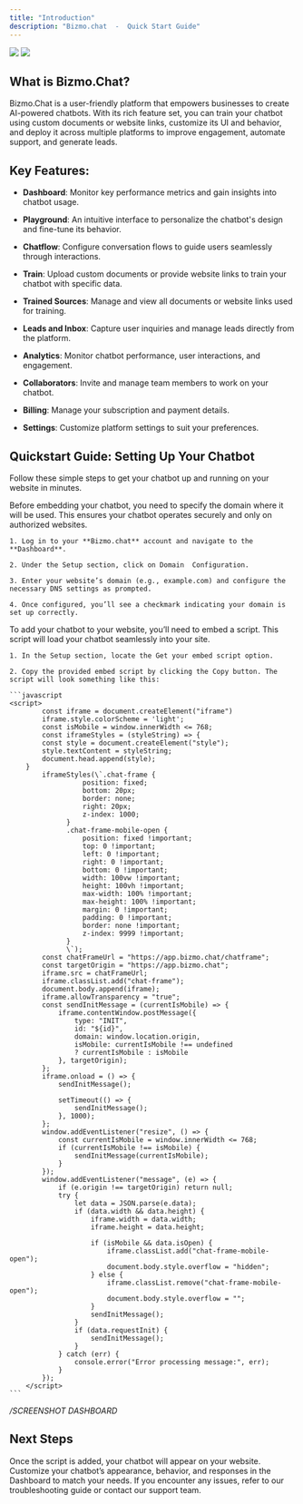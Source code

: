 ```yaml
---
title: "Introduction"
description: "Bizmo.chat  -  Quick Start Guide"
---
```


<img className="block h-32 dark:hidden" src="/images/Playground_light.png" />
<img className="hidden h-32 dark:block" src="/images/Playground_dark.png" />

## What is Bizmo.Chat?

Bizmo.Chat is a user-friendly platform that empowers businesses to create AI-powered chatbots. With its rich feature set, you can train your chatbot using custom documents or website links, customize its UI and behavior, and deploy it across multiple platforms to improve engagement, automate support, and generate leads.

## Key Features:

* **Dashboard**: Monitor key performance metrics and gain insights into chatbot usage.

* **Playground**: An intuitive interface to personalize the chatbot's design and fine-tune its behavior.

* **Chatflow**: Configure conversation flows to guide users seamlessly through interactions.

* **Train**: Upload custom documents or provide website links to train your chatbot with specific data.

* **Trained Sources**: Manage and view all documents or website links used for training.

* **Leads and Inbox**: Capture user inquiries and manage leads directly from the platform.

* **Analytics**: Monitor chatbot performance, user interactions, and engagement.

* **Collaborators**: Invite and manage team members to work on your chatbot.

* **Billing**: Manage your subscription and payment details.

* **Settings**: Customize platform settings to suit your preferences.

## Quickstart Guide: Setting Up Your Chatbot

Follow these simple steps to get your chatbot up and running on your website in minutes.

<Steps>
  <Step title="Configure Your Domain">
    Before embedding your chatbot, you need to specify the domain where it will be used. This ensures your chatbot operates securely and only on authorized websites.

    1. Log in to your **Bizmo.chat** account and navigate to the **Dashboard**.

    2. Under the Setup section, click on Domain  Configuration.

    3. Enter your website’s domain (e.g., example.com) and configure the necessary DNS settings as prompted.

    4. Once configured, you’ll see a checkmark indicating your domain is set up correctly.
  </Step>

  <Step title="Get Your Embed Script">
    To add your chatbot to your website, you’ll need to embed a script. This script will load your chatbot seamlessly into your site.

    1. In the Setup section, locate the Get your embed script option.

    2. Copy the provided embed script by clicking the Copy button. The script will look something like this:

    ```javascript
    <script>
            const iframe = document.createElement("iframe")
            iframe.style.colorScheme = 'light';
            const isMobile = window.innerWidth <= 768;
            const iframeStyles = (styleString) => {
            const style = document.createElement("style");
            style.textContent = styleString;
            document.head.append(style);
        }
            iframeStyles(\`.chat-frame {
                      position: fixed;
                      bottom: 20px;
                      border: none;
                      right: 20px;
                      z-index: 1000;
                  }
                  .chat-frame-mobile-open {
                      position: fixed !important;
                      top: 0 !important;
                      left: 0 !important;
                      right: 0 !important;
                      bottom: 0 !important;
                      width: 100vw !important;
                      height: 100vh !important;
                      max-width: 100% !important;
                      max-height: 100% !important;
                      margin: 0 !important;
                      padding: 0 !important;
                      border: none !important;
                      z-index: 9999 !important;
                  }
                  \`);
            const chatFrameUrl = "https://app.bizmo.chat/chatframe";
            const targetOrigin = "https://app.bizmo.chat";
            iframe.src = chatFrameUrl;
            iframe.classList.add("chat-frame");
            document.body.append(iframe);
            iframe.allowTransparency = "true";
            const sendInitMessage = (currentIsMobile) => {
                iframe.contentWindow.postMessage({
                    type: "INIT",
                    id: "${id}",
                    domain: window.location.origin,
                    isMobile: currentIsMobile !== undefined 
                    ? currentIsMobile : isMobile
                }, targetOrigin);
            };
            iframe.onload = () => {
                sendInitMessage();
                
                setTimeout(() => {
                    sendInitMessage();
                }, 1000);
            };
            window.addEventListener("resize", () => {
                const currentIsMobile = window.innerWidth <= 768;
                if (currentIsMobile !== isMobile) {
                    sendInitMessage(currentIsMobile);
                }
            });
            window.addEventListener("message", (e) => {
                if (e.origin !== targetOrigin) return null;
                try {
                    let data = JSON.parse(e.data);
                    if (data.width && data.height) {  
                        iframe.width = data.width;
                        iframe.height = data.height;
                        
                        if (isMobile && data.isOpen) {
                            iframe.classList.add("chat-frame-mobile-open");
                            document.body.style.overflow = "hidden";
                        } else {
                            iframe.classList.remove("chat-frame-mobile-open");
                            document.body.style.overflow = "";
                        }
                        sendInitMessage();
                    }
                    if (data.requestInit) {
                        sendInitMessage();
                    }
                } catch (err) {
                    console.error("Error processing message:", err);
                }
            });
        </script>
    ```
  </Step>

  <Step title=" Paste this script into the <head> section of your website's HTML code" />
</Steps>

*/SCREENSHOT DASHBOARD*

## Next Steps

Once the script is added, your chatbot will appear on your website. Customize your chatbot’s appearance, behavior, and responses in the Dashboard to match your needs. If you encounter any issues, refer to our troubleshooting guide or contact our support team.

###
